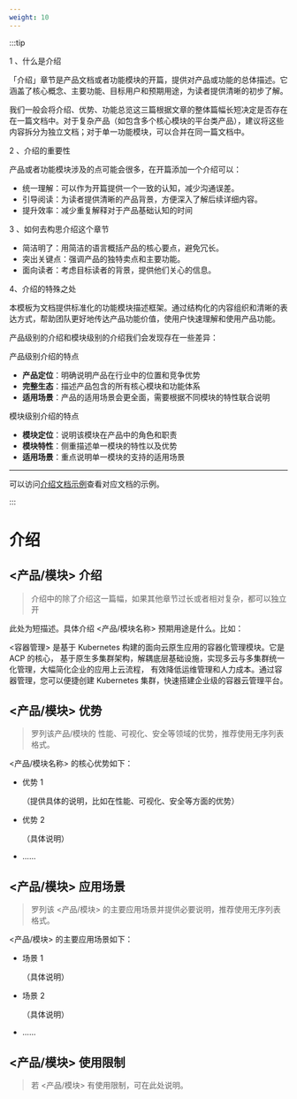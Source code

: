 ```yaml
---
weight: 10
---
```


:::tip

1 、什么是介绍

「介绍」章节是产品文档或者功能模块的开篇，提供对产品或功能的总体描述。它涵盖了核心概念、主要功能、目标用户和预期用途，为读者提供清晰的初步了解。

我们一般会将介绍、优势、功能总览这三篇根据文章的整体篇幅长短决定是否存在在一篇文档中。对于复杂产品（如包含多个核心模块的平台类产品），建议将这些内容拆分为独立文档；对于单一功能模块，可以合并在同一篇文档中。

2 、介绍的重要性

产品或者功能模块涉及的点可能会很多，在开篇添加一个介绍可以：

- 统一理解：可以作为开篇提供一个一致的认知，减少沟通误差。
- 引导阅读：为读者提供清晰的产品背景，方便深入了解后续详细内容。
- 提升效率：减少重复解释对于产品基础认知的时间

3 、如何去构思介绍这个章节

- 简洁明了：用简洁的语言概括产品的核心要点，避免冗长。
- 突出关键点：强调产品的独特卖点和主要功能。
- 面向读者：考虑目标读者的背景，提供他们关心的信息。

4、介绍的特殊之处

本模板为文档提供标准化的功能模块描述框架。通过结构化的内容组织和清晰的表达方式，帮助团队更好地传达产品功能价值，使用户快速理解和使用产品功能。

产品级别的介绍和模块级别的介绍我们会发现存在一些差异：

产品级别介绍的特点

- **产品定位**：明确说明产品在行业中的位置和竞争优势
- **完整生态**：描述产品包含的所有核心模块和功能体系
- **适用场景**：产品的适用场景会更全面，需要根据不同模块的特性联合说明

模块级别介绍的特点

- **模块定位**：说明该模块在产品中的角色和职责
- **模块特性**：侧重描述单一模块的特性以及优势
- **适用场景**：重点说明单一模块的支持的适用场景

---

可以访问[介绍文档示例](https://product-doc-guide.alauda.cn/template/intro/example.html)查看对应文档的示例。

:::

# 介绍

## \<产品/模块\> 介绍

> 介绍中的除了介绍这一篇幅，如果其他章节过长或者相对复杂，都可以独立开

此处为短描述。具体介绍 \<产品/模块名称\> 预期用途是什么。比如：

\<容器管理\> 是基于 Kubernetes 构建的面向云原生应用的容器化管理模块。它是 ACP 的核心， 基于原生多集群架构，解耦底层基础设施，实现多云与多集群统一化管理，大幅简化企业的应用上云流程， 有效降低运维管理和人力成本。通过容器管理，您可以便捷创建 Kubernetes 集群，快速搭建企业级的容器云管理平台。

## \<产品/模块> 优势

> 罗列该产品/模块的 性能、可视化、安全等领域的优势，推荐使用无序列表格式。

\<产品/模块名称\> 的核心优势如下：

- 优势 1

  （提供具体的说明，比如在性能、可视化、安全等方面的优势）

- 优势 2

  （具体说明）

- ......

## \<产品/模块\> 应用场景

> 罗列该 \<产品/模块\> 的主要应用场景并提供必要说明，推荐使用无序列表格式。

\<产品/模块\> 的主要应用场景如下：

- 场景 1

  （具体说明）

- 场景 2

  （具体说明）

- ......

## \<产品/模块\> 使用限制

> 若 \<产品/模块\> 有使用限制，可在此处说明。
